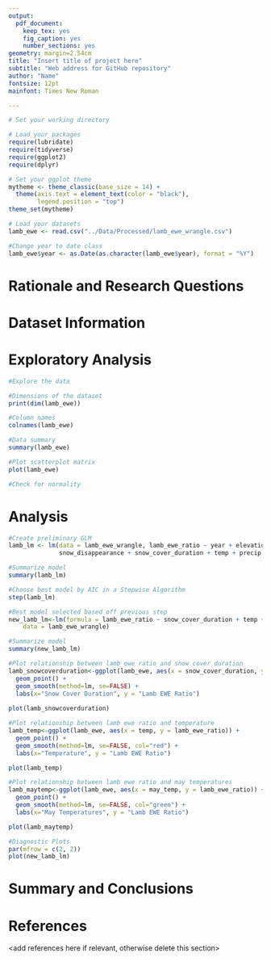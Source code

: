 ```yaml
---
output: 
  pdf_document:
    keep_tex: yes
    fig_caption: yes
    number_sections: yes
geometry: margin=2.54cm
title: "Insert title of project here"
subtitle: "Web address for GitHub repository"
author: "Name"
fontsize: 12pt
mainfont: Times New Roman

---
```


\newpage
\tableofcontents 
\newpage
\listoftables 
\newpage
\listoffigures 
\newpage

```r
# Set your working directory

# Load your packages
require(lubridate)
require(tidyverse)
require(ggplot2)
require(dplyr)

# Set your ggplot theme
mytheme <- theme_classic(base_size = 14) +
  theme(axis.text = element_text(color = "black"),
        legend.position = "top")
theme_set(mytheme)

# Load your datasets
lamb_ewe <- read.csv("../Data/Processed/lamb_ewe_wrangle.csv")

#Change year to date class
lamb_ewe$year <- as.Date(as.character(lamb_ewe$year), format = "%Y")
```


# Rationale and Research Questions



\newpage

# Dataset Information



\newpage

# Exploratory Analysis 

```r
#Explore the data

#Dimensions of the dataset
print(dim(lamb_ewe))

#Column names
colnames(lamb_ewe)

#Data summary
summary(lamb_ewe)

#Plot scatterplot matrix 
plot(lamb_ewe)

#Check for normality
```


\newpage

# Analysis

```r
#Create preliminary GLM 
lamb_lm <- lm(data = lamb_ewe_wrangle, lamb_ewe_ratio ~ year + elevation + snow_line_elevation + 
              snow_disappearance + snow_cover_duration + temp + precip + may_temp + winter_precip)

#Summarize model 
summary(lamb_lm)

#Choose best model by AIC in a Stepwise Algorithm
step(lamb_lm)

#Best model selected based off previous step 
new_lamb_lm<-lm(formula = lamb_ewe_ratio ~ snow_cover_duration + temp + may_temp, 
    data = lamb_ewe_wrangle)

#Summarize model 
summary(new_lamb_lm)
```

```r
#Plot relationship between lamb ewe ratio and snow cover duration
lamb_snowcoverduration<-ggplot(lamb_ewe, aes(x = snow_cover_duration, y = lamb_ewe_ratio)) +
  geom_point() +
  geom_smooth(method=lm, se=FALSE) +
  labs(x="Snow Cover Duration", y = "Lamb EWE Ratio")
 
plot(lamb_snowcoverduration)

#Plot relationship between lamb ewe ratio and temperature
lamb_temp<-ggplot(lamb_ewe, aes(x = temp, y = lamb_ewe_ratio)) +
  geom_point() +
  geom_smooth(method=lm, se=FALSE, col="red") +
  labs(x="Temperature", y = "Lamb EWE Ratio")

plot(lamb_temp)

#Plot relationship between lamb ewe ratio and may temperatures
lamb_maytemp<-ggplot(lamb_ewe, aes(x = may_temp, y = lamb_ewe_ratio)) +
  geom_point() +
  geom_smooth(method=lm, se=FALSE, col="green") +
  labs(x="May Temperatures", y = "Lamb EWE Ratio")

plot(lamb_maytemp)
```

```r
#Diagnostic Plots 
par(mfrow = c(2, 2))
plot(new_lamb_lm)
```


\newpage

# Summary and Conclusions



\newpage

# References
<add references here if relevant, otherwise delete this section> 
